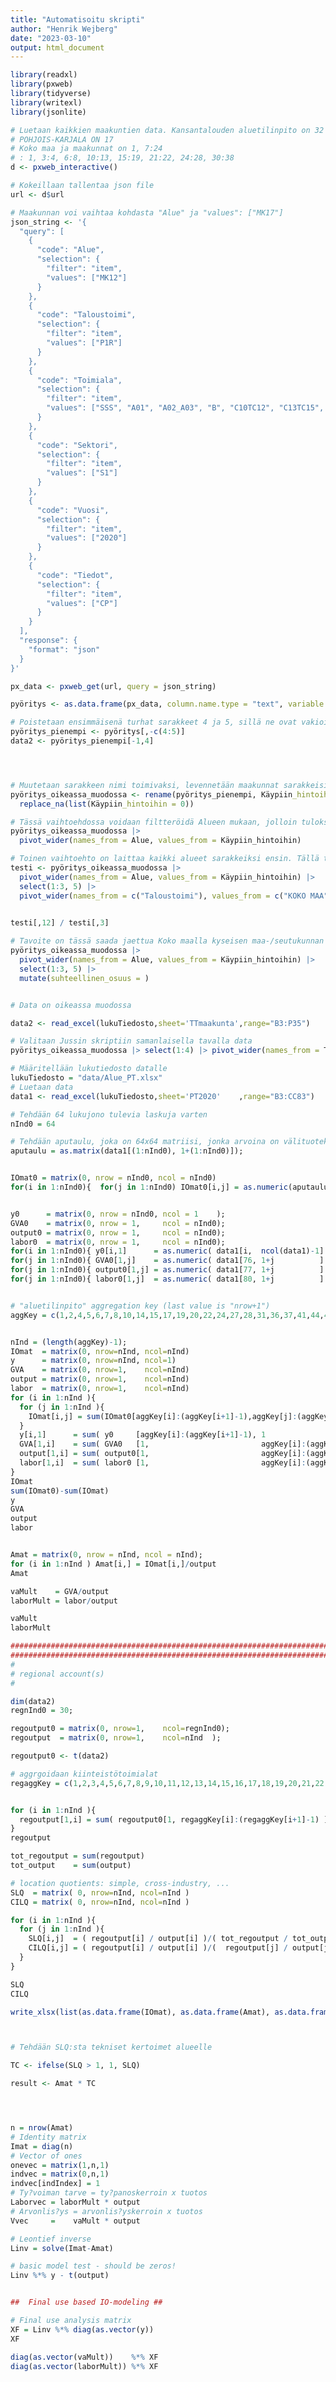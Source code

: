 ```yaml
---
title: "Automatisoitu skripti"
author: "Henrik Wejberg"
date: "2023-03-10"
output: html_document
---
```


```r
library(readxl)
library(pxweb)
library(tidyverse)
library(writexl)
library(jsonlite)

# Luetaan kaikkien maakuntien data. Kansantalouden aluetilinpito on 32
# POHJOIS-KARJALA ON 17
# Koko maa ja maakunnat on 1, 7:24
# : 1, 3:4, 6:8, 10:13, 15:19, 21:22, 24:28, 30:38
d <- pxweb_interactive()

# Kokeillaan tallentaa json file
url <- d$url

# Maakunnan voi vaihtaa kohdasta "Alue" ja "values": ["MK17"]
json_string <- '{
  "query": [
    {
      "code": "Alue",
      "selection": {
        "filter": "item",
        "values": ["MK12"]
      }
    },
    {
      "code": "Taloustoimi",
      "selection": {
        "filter": "item",
        "values": ["P1R"]
      }
    },
    {
      "code": "Toimiala",
      "selection": {
        "filter": "item",
        "values": ["SSS", "A01", "A02_A03", "B", "C10TC12", "C13TC15", "C16", "C17_C18", "C19TC22", "C23", "C24_C25", "C26_C27", "C28", "C29_C30", "C31TC33", "D_E", "F", "G", "H", "I", "J", "K", "L681_L68209_L683", "L68201_L68202", "M", "N", "O", "P", "Q", "R_S", "T"]
      }
    },
    {
      "code": "Sektori",
      "selection": {
        "filter": "item",
        "values": ["S1"]
      }
    },
    {
      "code": "Vuosi",
      "selection": {
        "filter": "item",
        "values": ["2020"]
      }
    },
    {
      "code": "Tiedot",
      "selection": {
        "filter": "item",
        "values": ["CP"]
      }
    }
  ],
  "response": {
    "format": "json"
  }
}'

px_data <- pxweb_get(url, query = json_string)

pyöritys <- as.data.frame(px_data, column.name.type = "text", variable.value.type = "text")

# Poistetaan ensimmäisenä turhat sarakkeet 4 ja 5, sillä ne ovat vakioita koko aineistossa
pyöritys_pienempi <- pyöritys[,-c(4:5)]
data2 <- pyöritys_pienempi[-1,4]




# Muutetaan sarakkeen nimi toimivaksi, levennetään maakunnat sarakkeisiin ja poistetaan NA havainnot.
pyöritys_oikeassa_muodossa <- rename(pyöritys_pienempi, Käypiin_hintoihin = "Käypiin hintoihin, miljoonaa euroa") |>
  replace_na(list(Käypiin_hintoihin = 0)) 

# Tässä vaihtoehdossa voidaan filtteröidä Alueen mukaan, jolloin tuloksena jää 4 sarakkeen ja x rivin data, jossa numeraaliset arvot on allekkain
pyöritys_oikeassa_muodossa |> 
  pivot_wider(names_from = Alue, values_from = Käypiin_hintoihin)

# Toinen vaihtoehto on laittaa kaikki alueet sarakkeiksi ensin. Tällä tyylillä data2 excelissä on. Tässä muodossa on helppo valita numeraalisesti select funktion kautta halutut sarakkeet. Esim:
testi <- pyöritys_oikeassa_muodossa |> 
  pivot_wider(names_from = Alue, values_from = Käypiin_hintoihin) |>
  select(1:3, 5) |> 
  pivot_wider(names_from = c("Taloustoimi"), values_from = c("KOKO MAA", "MK02 Varsinais-Suomi"))
  

testi[,12] / testi[,3] 

# Tavoite on tässä saada jaettua Koko maalla kyseisen maa-/seutukunnan vastaavat arvot
pyöritys_oikeassa_muodossa |> 
  pivot_wider(names_from = Alue, values_from = Käypiin_hintoihin) |>
  select(1:3, 5) |>
  mutate(suhteellinen_osuus = )


# Data on oikeassa muodossa

data2 <- read_excel(lukuTiedosto,sheet='TTmaakunta',range="B3:P35")

# Valitaan Jussin skriptiin samanlaisella tavalla data 
pyöritys_oikeassa_muodossa |> select(1:4) |> pivot_wider(names_from = Taloustoimi, values_from = c("KOKO MAA", "MK01 Uusimaa"))

```





```r

# Määritellään lukutiedosto datalle
lukuTiedosto = "data/Alue_PT.xlsx"
# Luetaan data 
data1 <- read_excel(lukuTiedosto,sheet='PT2020'    ,range="B3:CC83")

# Tehdään 64 lukujono tulevia laskuja varten
nInd0 = 64

# Tehdään aputaulu, joka on 64x64 matriisi, jonka arvoina on välituotekäyttö panos-tuotostaulukosta
aputaulu = as.matrix(data1[(1:nInd0), 1+(1:nInd0)]);


IOmat0 = matrix(0, nrow = nInd0, ncol = nInd0)
for(i in 1:nInd0){  for(j in 1:nInd0) IOmat0[i,j] = as.numeric(aputaulu[i,j]);  }


y0      = matrix(0, nrow = nInd0, ncol = 1    );
GVA0    = matrix(0, nrow = 1,     ncol = nInd0);
output0 = matrix(0, nrow = 1,     ncol = nInd0);
labor0  = matrix(0, nrow = 1,     ncol = nInd0);
for(i in 1:nInd0){ y0[i,1]      = as.numeric( data1[i,  ncol(data1)-1] )     ;  }
for(j in 1:nInd0){ GVA0[1,j]    = as.numeric( data1[76, 1+j          ] )     ;  }
for(j in 1:nInd0){ output0[1,j] = as.numeric( data1[77, 1+j          ] )     ;  }
for(j in 1:nInd0){ labor0[1,j]  = as.numeric( data1[80, 1+j          ] )*1000;  }


# "aluetilinpito" aggregation key (last value is "nrow+1")
aggKey = c(1,2,4,5,6,7,8,10,14,15,17,19,20,22,24,27,28,31,36,37,41,44,46,51,55,56,57,59,64,65)


nInd = (length(aggKey)-1);
IOmat  = matrix(0, nrow=nInd, ncol=nInd)
y      = matrix(0, nrow=nInd, ncol=1)
GVA    = matrix(0, nrow=1,    ncol=nInd)
output = matrix(0, nrow=1,    ncol=nInd)
labor  = matrix(0, nrow=1,    ncol=nInd)
for (i in 1:nInd ){
  for (j in 1:nInd ){
    IOmat[i,j] = sum(IOmat0[aggKey[i]:(aggKey[i+1]-1),aggKey[j]:(aggKey[j+1]-1)])
  }
  y[i,1]      = sum( y0     [aggKey[i]:(aggKey[i+1]-1), 1                         ] )
  GVA[1,i]    = sum( GVA0   [1,                         aggKey[i]:(aggKey[i+1]-1) ] )
  output[1,i] = sum( output0[1,                         aggKey[i]:(aggKey[i+1]-1) ] )
  labor[1,i]  = sum( labor0 [1,                         aggKey[i]:(aggKey[i+1]-1) ] )
}
IOmat
sum(IOmat0)-sum(IOmat)
y
GVA
output
labor


Amat = matrix(0, nrow = nInd, ncol = nInd);
for (i in 1:nInd ) Amat[i,] = IOmat[i,]/output
Amat

vaMult    = GVA/output
laborMult = labor/output

vaMult
laborMult

#####################################################################################
#####################################################################################
#
# regional account(s)
#

dim(data2)
regnInd0 = 30;

regoutput0 = matrix(0, nrow=1,    ncol=regnInd0);
regoutput  = matrix(0, nrow=1,    ncol=nInd  );

regoutput0 <- t(data2) 

# aggrgoidaan kiinteistötoimialat
regaggKey = c(1,2,3,4,5,6,7,8,9,10,11,12,13,14,15,16,17,18,19,20,21,22,24,25,26,27,28,29,30,31)


for (i in 1:nInd ){
  regoutput[1,i] = sum( regoutput0[1, regaggKey[i]:(regaggKey[i+1]-1) ] )
}
regoutput

tot_regoutput = sum(regoutput)
tot_output    = sum(output)

# location quotients: simple, cross-industry, ...
SLQ  = matrix( 0, nrow=nInd, ncol=nInd )
CILQ = matrix( 0, nrow=nInd, ncol=nInd )

for (i in 1:nInd ){
  for (j in 1:nInd ){
    SLQ[i,j]  = ( regoutput[i] / output[i] )/( tot_regoutput / tot_output );
    CILQ[i,j] = ( regoutput[i] / output[i] )/(  regoutput[j] / output[j]  );
  }
}

SLQ
CILQ

write_xlsx(list(as.data.frame(IOmat), as.data.frame(Amat), as.data.frame(SLQ), as.data.frame(CILQ)),"testi.xlsx")




```



```r
# Tehdään SLQ:sta tekniset kertoimet alueelle

TC <- ifelse(SLQ > 1, 1, SLQ)

result <- Amat * TC




n = nrow(Amat)
# Identity matrix
Imat = diag(n)
# Vector of ones
onevec = matrix(1,n,1)
indvec = matrix(0,n,1)
indvec[indIndex] = 1
# Ty?voiman tarve = ty?panoskerroin x tuotos
Laborvec = laborMult * output
# Arvonlis?ys = arvonlis?yskerroin x tuotos
Vvec     =    vaMult * output

# Leontief inverse
Linv = solve(Imat-Amat)

# basic model test - should be zeros!
Linv %*% y - t(output)


##  Final use based IO-modeling ##

# Final use analysis matrix
XF = Linv %*% diag(as.vector(y))
XF

diag(as.vector(vaMult))    %*% XF
diag(as.vector(laborMult)) %*% XF


```
